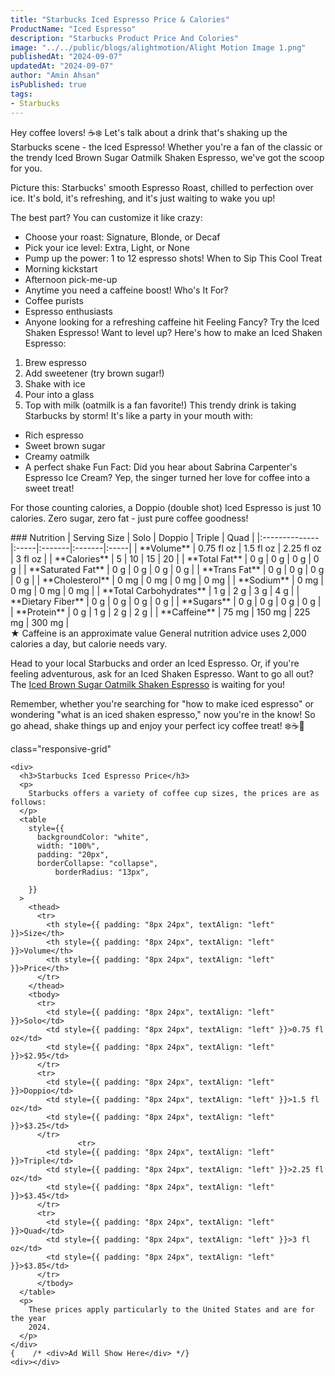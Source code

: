 ```yaml
---
title: "Starbucks Iced Espresso Price & Calories"
ProductName: "Iced Espresso" 
description: "Starbucks Product Price And Colories"
image: "../../public/blogs/alightmotion/Alight Motion Image 1.png"
publishedAt: "2024-09-07"
updatedAt: "2024-09-07"
author: "Amin Ahsan"
isPublished: true
tags:
- Starbucks
---
```


Hey coffee lovers! ☕️❄️ Let's talk about a drink that's shaking up the Starbucks scene - the Iced Espresso! Whether you're a fan of the classic or the trendy Iced Brown Sugar Oatmilk Shaken Espresso, we've got the scoop for you.

Picture this: Starbucks' smooth Espresso Roast, chilled to perfection over ice. It's bold, it's refreshing, and it's just waiting to wake you up!

The best part? You can customize it like crazy:
- Choose your roast: Signature, Blonde, or Decaf
- Pick your ice level: Extra, Light, or None
- Pump up the power: 1 to 12 espresso shots!
When to Sip This Cool Treat
- Morning kickstart
- Afternoon pick-me-up
- Anytime you need a caffeine boost!
Who's It For?
- Coffee purists
- Espresso enthusiasts
- Anyone looking for a refreshing caffeine hit
Feeling Fancy? Try the Iced Shaken Espresso!
Want to level up? Here's how to make an Iced Shaken Espresso:
1. Brew espresso
2. Add sweetener (try brown sugar!)
3. Shake with ice
4. Pour into a glass
5. Top with milk (oatmilk is a fan favorite!)
This trendy drink is taking Starbucks by storm! It's like a party in your mouth with:
- Rich espresso
- Sweet brown sugar
- Creamy oatmilk
- A perfect shake
Fun Fact: Did you hear about Sabrina Carpenter's Espresso Ice Cream? Yep, the singer turned her love for coffee into a sweet treat!

For those counting calories, a Doppio (double shot) Iced Espresso is just 10 calories. Zero sugar, zero fat - just pure coffee goodness!

<div className="table-container">
  ### Nutrition
  | Serving Size  | Solo | Doppio | Triple | Quad |
  |:--------------|:-----|:-------|:-------|:-----|
  | **Volume**    | 0.75 fl oz | 1.5 fl oz | 2.25 fl oz | 3 fl oz |
  | **Calories**              | 5          | 10         | 15         | 20      |
  | **Total Fat**             | 0 g        | 0 g        | 0 g        | 0 g     |
  | **Saturated Fat**         | 0 g        | 0 g        | 0 g        | 0 g     |
  | **Trans Fat**             | 0 g        | 0 g        | 0 g        | 0 g     |
  | **Cholesterol**           | 0 mg       | 0 mg       | 0 mg       | 0 mg    |
  | **Sodium**                | 0 mg       | 0 mg       | 0 mg       | 0 mg    | 
  | **Total Carbohydrates**   | 1 g        | 2 g        | 3 g        | 4 g     |
  | **Dietary Fiber**         | 0 g        | 0 g        | 0 g        | 0 g     |
  | **Sugars**                | 0 g        | 0 g        | 0 g        | 0 g     |
  | **Protein**               | 0 g        | 1 g        | 2 g        | 2 g     |
  | **Caffeine**              | 75 mg      | 150 mg     | 225 mg     | 300 mg  |
</div>
★ Caffeine is an approximate value
General nutrition advice uses 2,000 calories a day, but calorie needs vary.

Head to your local Starbucks and order an Iced Espresso. Or, if you're feeling adventurous, ask for an Iced Shaken Espresso.
Want to go all out? The [Iced Brown Sugar Oatmilk Shaken Espresso](https://starbucks-menu-with-prices.net/iced-brown-sugar-oatmilk-shaken-espresso) is waiting for you!

Remember, whether you're searching for "how to make iced espresso" or wondering "what is an iced shaken espresso," now you're in the know! So go ahead, shake things up and enjoy your perfect icy coffee treat! ❄️☕️🥤 



 <style jsx>{`
  @media (min-width: 768px) {
    .responsive-grid {
      display: grid;
      grid-template-columns: 1fr 1fr;
    }
  }
`}</style>

<div
  style={{
    backgroundColor: "#cee3de",
    borderLeft: "3px solid #0c7556",
   padding: "20px",
    paddingTop: "13px", // Add padding to the top
        display: "grid",
        height: "fit-content",
      }} 
      
  class="responsive-grid"

>
    <div>
      <h3>Starbucks Iced Espresso Price</h3>
      <p>
        Starbucks offers a variety of coffee cup sizes, the prices are as follows:
      </p>
      <table
        style={{
          backgroundColor: "white",
          width: "100%",
          padding: "20px",
          borderCollapse: "collapse",
              borderRadius: "13px",
          
        }}
      >
        <thead>
          <tr>
            <th style={{ padding: "8px 24px", textAlign: "left" }}>Size</th>
            <th style={{ padding: "8px 24px", textAlign: "left" }}>Volume</th>
            <th style={{ padding: "8px 24px", textAlign: "left" }}>Price</th>
          </tr>
        </thead>
        <tbody>
          <tr>
            <td style={{ padding: "8px 24px", textAlign: "left" }}>Solo</td>
            <td style={{ padding: "8px 24px", textAlign: "left" }}>0.75 fl oz</td>
            <td style={{ padding: "8px 24px", textAlign: "left" }}>$2.95</td>
          </tr>
          <tr>
            <td style={{ padding: "8px 24px", textAlign: "left" }}>Doppio</td>
            <td style={{ padding: "8px 24px", textAlign: "left" }}>1.5 fl oz</td>
            <td style={{ padding: "8px 24px", textAlign: "left" }}>$3.25</td>
          </tr>
                   <tr>
            <td style={{ padding: "8px 24px", textAlign: "left" }}>Triple</td>
            <td style={{ padding: "8px 24px", textAlign: "left" }}>2.25 fl oz</td>
            <td style={{ padding: "8px 24px", textAlign: "left" }}>$3.45</td>
          </tr>
          <tr>
            <td style={{ padding: "8px 24px", textAlign: "left" }}>Quad</td>
            <td style={{ padding: "8px 24px", textAlign: "left" }}>3 fl oz</td>
            <td style={{ padding: "8px 24px", textAlign: "left" }}>$3.85</td>
          </tr>
          </tbody>
      </table>
      <p>
        These prices apply particularly to the United States and are for the year
        2024.
      </p>
    </div>
    {    /* <div>Ad Will Show Here</div> */}
    <div></div>
  </div>